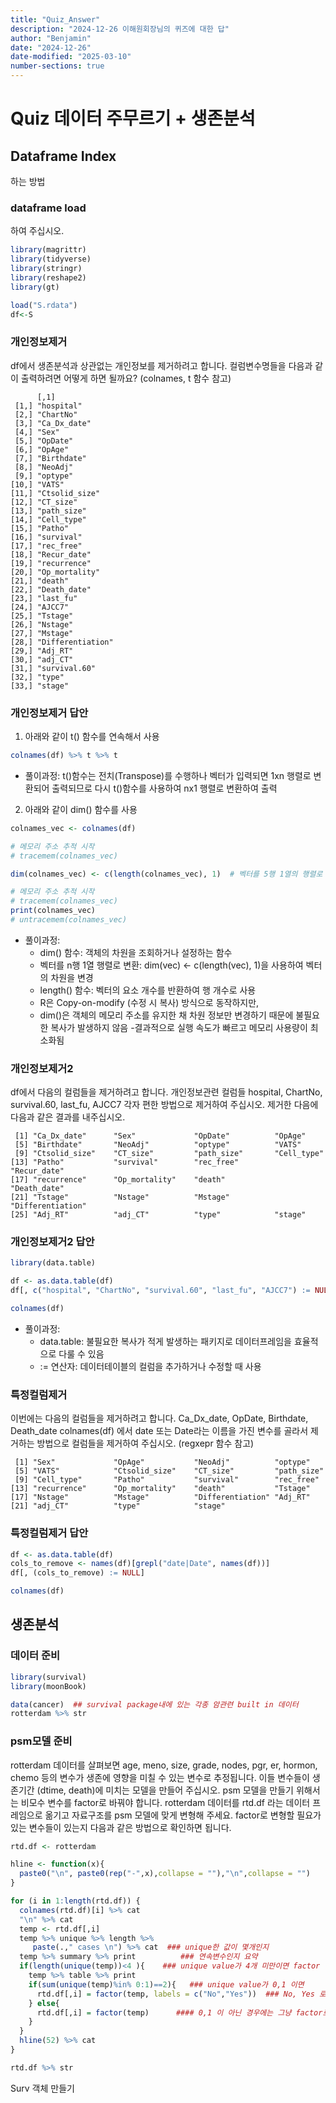 ```yaml
---
title: "Quiz_Answer"
description: "2024-12-26 이해원회장님의 퀴즈에 대한 답"
author: "Benjamin"
date: "2024-12-26"
date-modified: "2025-03-10"
number-sections: true
---
```


# Quiz 데이터 주무르기 + 생존분석

## Dataframe Index
하는 방법

### dataframe load
하여 주십시오.

```r

library(magrittr)
library(tidyverse)
library(stringr)
library(reshape2)
library(gt)

load("S.rdata")
df<-S
```


### 개인정보제거
df에서 생존분석과 상관없는 개인정보를 제거하려고 합니다. 컬럼변수명들을 다음과 같이 출력하려면 어떻게 하면 될까요? (colnames, t 함수 참고)

```
      [,1]             
 [1,] "hospital"       
 [2,] "ChartNo"        
 [3,] "Ca_Dx_date"     
 [4,] "Sex"            
 [5,] "OpDate"         
 [6,] "OpAge"          
 [7,] "Birthdate"      
 [8,] "NeoAdj"         
 [9,] "optype"         
[10,] "VATS"           
[11,] "Ctsolid_size"   
[12,] "CT_size"        
[13,] "path_size"      
[14,] "Cell_type"      
[15,] "Patho"          
[16,] "survival"       
[17,] "rec_free"       
[18,] "Recur_date"     
[19,] "recurrence"     
[20,] "Op_mortality"   
[21,] "death"          
[22,] "Death_date"     
[23,] "last_fu"        
[24,] "AJCC7"          
[25,] "Tstage"         
[26,] "Nstage"         
[27,] "Mstage"         
[28,] "Differentiation"
[29,] "Adj_RT"         
[30,] "adj_CT"         
[31,] "survival.60"    
[32,] "type"           
[33,] "stage"  
```


### 개인정보제거 답안

1.  아래와 같이 t() 함수를 연속해서 사용

```r
colnames(df) %>% t %>% t
```

-   풀이과정: t()함수는 전치(Transpose)를 수행하나 벡터가 입력되면 1xn 행렬로 변환되어 출력되므로 다시 t()함수를 사용하여 nx1 행렬로 변환하여 출력

2.  아래와 같이 dim() 함수를 사용

```r

colnames_vec <- colnames(df)

# 메모리 주소 추적 시작
# tracemem(colnames_vec)

dim(colnames_vec) <- c(length(colnames_vec), 1)  # 벡터를 5행 1열의 행렬로 변환

# 메모리 주소 추적 시작
# tracemem(colnames_vec)
print(colnames_vec)
# untracemem(colnames_vec)
```

-   풀이과정:
    -   dim() 함수: 객체의 차원을 조회하거나 설정하는 함수
    -   벡터를 n행 1열 행렬로 변환: dim(vec) \<- c(length(vec), 1)을 사용하여 벡터의 차원을 변경
    -   length() 함수: 벡터의 요소 개수를 반환하여 행 개수로 사용
    -   R은 Copy-on-modify (수정 시 복사) 방식으로 동작하지만,
    -   dim()은 객체의 메모리 주소를 유지한 채 차원 정보만 변경하기 때문에 불필요한 복사가 발생하지 않음 -결과적으로 실행 속도가 빠르고 메모리 사용량이 최소화됨

### 개인정보제거2
df에서 다음의 컬럼들을 제거하려고 합니다.
개인정보관련 컬럼들 
hospital, ChartNo, survival.60, last_fu, AJCC7 
각자 편한 방법으로 제거하여 주십시오. 
제거한 다음에 다음과 같은 결과를 내주십시오. 

```
 [1] "Ca_Dx_date"      "Sex"             "OpDate"          "OpAge"          
 [5] "Birthdate"       "NeoAdj"          "optype"          "VATS"           
 [9] "Ctsolid_size"    "CT_size"         "path_size"       "Cell_type"      
[13] "Patho"           "survival"        "rec_free"        "Recur_date"     
[17] "recurrence"      "Op_mortality"    "death"           "Death_date"     
[21] "Tstage"          "Nstage"          "Mstage"          "Differentiation"
[25] "Adj_RT"          "adj_CT"          "type"            "stage"
```


### 개인정보제거2 답안

```r
library(data.table)

df <- as.data.table(df)
df[, c("hospital", "ChartNo", "survival.60", "last_fu", "AJCC7") := NULL]

colnames(df)


```

-   풀이과정:
    -   data.table: 불필요한 복사가 적게 발생하는 패키지로 데이터프레임을 효율적으로 다룰 수 있음
    -   := 연산자: 데이터테이블의 컬럼을 추가하거나 수정할 때 사용
    

### 특정컬럼제거
이번에는 다음의 컬럼들을 제거하려고 합니다. 
Ca_Dx_date, OpDate, Birthdate, Death_date 
colnames(df) 에서 date 또는 Date라는 이름을 가진 변수를 골라서 제거하는 방법으로 컬럼들을 제거하여 주십시오. (regxepr 함수 참고)

```
 [1] "Sex"             "OpAge"           "NeoAdj"          "optype"         
 [5] "VATS"            "Ctsolid_size"    "CT_size"         "path_size"      
 [9] "Cell_type"       "Patho"           "survival"        "rec_free"       
[13] "recurrence"      "Op_mortality"    "death"           "Tstage"         
[17] "Nstage"          "Mstage"          "Differentiation" "Adj_RT"         
[21] "adj_CT"          "type"            "stage"  
```

### 특정컬럼제거 답안

```r
df <- as.data.table(df)
cols_to_remove <- names(df)[grepl("date|Date", names(df))]
df[, (cols_to_remove) := NULL]

colnames(df)
```


## 생존분석

### 데이터 준비 

```r

library(survival)
library(moonBook)

data(cancer)  ## survival package내에 있는 각종 암관련 built in 데이터
rotterdam %>% str

```

### psm모델 준비
rotterdam 데이터를 살펴보면 age, meno, size, grade, nodes, pgr, er, hormon, chemo 등의 변수가 생존에 영향을 미칠 수 있는 변수로 추정됩니다. 이들 변수들이 생존기간 (dtime, death)에 미치는 모델을 만들어 주십시오.
psm 모델을 만들기 위해서는 비모수 변수를 factor로 바꿔야 합니다. rotterdam 데이터를 rtd.df 라는 데이터 프레임으로 옮기고 자료구조를 psm 모델에 맞게 변형해 주세요. factor로 변형할 필요가 있는 변수들이 있는지 다음과 같은 방법으로 확인하면 됩니다.

```r

rtd.df <- rotterdam

hline <- function(x){
  paste0("\n", paste0(rep("-",x),collapse = ""),"\n",collapse = "")
}

for (i in 1:length(rtd.df)) {
  colnames(rtd.df)[i] %>% cat
  "\n" %>% cat
  temp <- rtd.df[,i]
  temp %>% unique %>% length %>%
     paste(.," cases \n") %>% cat  ### unique한 값이 몇개인지
  temp %>% summary %>% print          ### 연속변수인지 요약
  if(length(unique(temp))<4 ){    ### unique value가 4개 미만이면 factor
    temp %>% table %>% print
    if(sum(unique(temp)%in% 0:1)==2){   ### unique value가 0,1 이면
      rtd.df[,i] = factor(temp, labels = c("No","Yes"))  ### No, Yes 로 자동변환
    } else{
      rtd.df[,i] = factor(temp)      #### 0,1 이 아닌 경우에는 그냥 factor로
    }
  }
  hline(52) %>% cat
}
```

```r
rtd.df %>% str
```
Surv 객체 만들기




